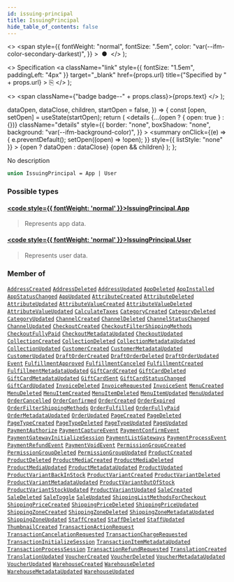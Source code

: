 ```yaml
---
id: issuing-principal
title: IssuingPrincipal
hide_table_of_contents: false
---
```


  <>
    <span
      style={{
        fontWeight: "normal",
        fontSize: ".5em",
        color: "var(--ifm-color-secondary-darkest)",
      }}
    >
      &nbsp;●&nbsp;
    </span>
  </>
);

  <>
    Specification
    <a
      className="link"
      style={{ fontSize: "1.5em", paddingLeft: "4px" }}
      target="\_blank"
      href={props.url}
      title={"Specified by " + props.url}
    >
      ⎘
    </a>
  </>
);

  <>
    <span className={"badge badge--" + props.class}>{props.text}</span>
  </>
);


  dataOpen,
  dataClose,
  children,
  startOpen = false,
}) => {
  const [open, setOpen] = useState(startOpen);
  return (
    <details
      {...(open ? { open: true } : {})}
      className="details"
      style={{
        border: "none",
        boxShadow: "none",
        background: "var(--ifm-background-color)",
      }}
    >
      <summary
        onClick={(e) => {
          e.preventDefault();
          setOpen((open) => !open);
        }}
        style={{ listStyle: "none" }}
      >
        {open ? dataOpen : dataClose}
      </summary>
      {open && children}
    </details>
  );
};

No description

```graphql
union IssuingPrincipal = App | User
```

### Possible types

#### [<code style={{ fontWeight: 'normal' }}>IssuingPrincipal.<b>App</b></code>](../../../api-storefront/apps/objects/app) <Badge class="secondary" text="object"/>

> Represents app data.

#### [<code style={{ fontWeight: 'normal' }}>IssuingPrincipal.<b>User</b></code>](../../../api-storefront/users/objects/user) <Badge class="secondary" text="object"/>

> Represents user data.

### Member of

[`AddressCreated`](../../../api-storefront/users/objects/address-created) <Badge class="secondary" text="object"/><Bullet />[`AddressDeleted`](../../../api-storefront/users/objects/address-deleted) <Badge class="secondary" text="object"/><Bullet />[`AddressUpdated`](../../../api-storefront/users/objects/address-updated) <Badge class="secondary" text="object"/><Bullet />[`AppDeleted`](../../../api-storefront/apps/objects/app-deleted) <Badge class="secondary" text="object"/><Bullet />[`AppInstalled`](../../../api-storefront/apps/objects/app-installed) <Badge class="secondary" text="object"/><Bullet />[`AppStatusChanged`](../../../api-storefront/apps/objects/app-status-changed) <Badge class="secondary" text="object"/><Bullet />[`AppUpdated`](../../../api-storefront/apps/objects/app-updated) <Badge class="secondary" text="object"/><Bullet />[`AttributeCreated`](../../../api-storefront/attributes/objects/attribute-created) <Badge class="secondary" text="object"/><Bullet />[`AttributeDeleted`](../../../api-storefront/attributes/objects/attribute-deleted) <Badge class="secondary" text="object"/><Bullet />[`AttributeUpdated`](../../../api-storefront/attributes/objects/attribute-updated) <Badge class="secondary" text="object"/><Bullet />[`AttributeValueCreated`](../../../api-storefront/attributes/objects/attribute-value-created) <Badge class="secondary" text="object"/><Bullet />[`AttributeValueDeleted`](../../../api-storefront/attributes/objects/attribute-value-deleted) <Badge class="secondary" text="object"/><Bullet />[`AttributeValueUpdated`](../../../api-storefront/attributes/objects/attribute-value-updated) <Badge class="secondary" text="object"/><Bullet />[`CalculateTaxes`](../../../api-storefront/taxes/objects/calculate-taxes) <Badge class="secondary" text="object"/><Bullet />[`CategoryCreated`](../../../api-storefront/products/objects/category-created) <Badge class="secondary" text="object"/><Bullet />[`CategoryDeleted`](../../../api-storefront/products/objects/category-deleted) <Badge class="secondary" text="object"/><Bullet />[`CategoryUpdated`](../../../api-storefront/products/objects/category-updated) <Badge class="secondary" text="object"/><Bullet />[`ChannelCreated`](../../../api-storefront/channels/objects/channel-created) <Badge class="secondary" text="object"/><Bullet />[`ChannelDeleted`](../../../api-storefront/channels/objects/channel-deleted) <Badge class="secondary" text="object"/><Bullet />[`ChannelStatusChanged`](../../../api-storefront/channels/objects/channel-status-changed) <Badge class="secondary" text="object"/><Bullet />[`ChannelUpdated`](../../../api-storefront/channels/objects/channel-updated) <Badge class="secondary" text="object"/><Bullet />[`CheckoutCreated`](../../../api-storefront/checkout/objects/checkout-created) <Badge class="secondary" text="object"/><Bullet />[`CheckoutFilterShippingMethods`](../../../api-storefront/checkout/objects/checkout-filter-shipping-methods) <Badge class="secondary" text="object"/><Bullet />[`CheckoutFullyPaid`](../../../api-storefront/checkout/objects/checkout-fully-paid) <Badge class="secondary" text="object"/><Bullet />[`CheckoutMetadataUpdated`](../../../api-storefront/checkout/objects/checkout-metadata-updated) <Badge class="secondary" text="object"/><Bullet />[`CheckoutUpdated`](../../../api-storefront/checkout/objects/checkout-updated) <Badge class="secondary" text="object"/><Bullet />[`CollectionCreated`](../../../api-storefront/products/objects/collection-created) <Badge class="secondary" text="object"/><Bullet />[`CollectionDeleted`](../../../api-storefront/products/objects/collection-deleted) <Badge class="secondary" text="object"/><Bullet />[`CollectionMetadataUpdated`](../../../api-storefront/products/objects/collection-metadata-updated) <Badge class="secondary" text="object"/><Bullet />[`CollectionUpdated`](../../../api-storefront/products/objects/collection-updated) <Badge class="secondary" text="object"/><Bullet />[`CustomerCreated`](../../../api-storefront/users/objects/customer-created) <Badge class="secondary" text="object"/><Bullet />[`CustomerMetadataUpdated`](../../../api-storefront/users/objects/customer-metadata-updated) <Badge class="secondary" text="object"/><Bullet />[`CustomerUpdated`](../../../api-storefront/users/objects/customer-updated) <Badge class="secondary" text="object"/><Bullet />[`DraftOrderCreated`](../../../api-storefront/orders/objects/draft-order-created) <Badge class="secondary" text="object"/><Bullet />[`DraftOrderDeleted`](../../../api-storefront/orders/objects/draft-order-deleted) <Badge class="secondary" text="object"/><Bullet />[`DraftOrderUpdated`](../../../api-storefront/orders/objects/draft-order-updated) <Badge class="secondary" text="object"/><Bullet />[`Event`](../../../api-storefront/miscellaneous/interfaces/event) <Badge class="secondary" text="interface"/><Bullet />[`FulfillmentApproved`](../../../api-storefront/orders/objects/fulfillment-approved) <Badge class="secondary" text="object"/><Bullet />[`FulfillmentCanceled`](../../../api-storefront/orders/objects/fulfillment-canceled) <Badge class="secondary" text="object"/><Bullet />[`FulfillmentCreated`](../../../api-storefront/orders/objects/fulfillment-created) <Badge class="secondary" text="object"/><Bullet />[`FulfillmentMetadataUpdated`](../../../api-storefront/orders/objects/fulfillment-metadata-updated) <Badge class="secondary" text="object"/><Bullet />[`GiftCardCreated`](../../../api-storefront/gift-cards/objects/gift-card-created) <Badge class="secondary" text="object"/><Bullet />[`GiftCardDeleted`](../../../api-storefront/gift-cards/objects/gift-card-deleted) <Badge class="secondary" text="object"/><Bullet />[`GiftCardMetadataUpdated`](../../../api-storefront/gift-cards/objects/gift-card-metadata-updated) <Badge class="secondary" text="object"/><Bullet />[`GiftCardSent`](../../../api-storefront/gift-cards/objects/gift-card-sent) <Badge class="secondary" text="object"/><Bullet />[`GiftCardStatusChanged`](../../../api-storefront/gift-cards/objects/gift-card-status-changed) <Badge class="secondary" text="object"/><Bullet />[`GiftCardUpdated`](../../../api-storefront/gift-cards/objects/gift-card-updated) <Badge class="secondary" text="object"/><Bullet />[`InvoiceDeleted`](../../../api-storefront/orders/objects/invoice-deleted) <Badge class="secondary" text="object"/><Bullet />[`InvoiceRequested`](../../../api-storefront/orders/objects/invoice-requested) <Badge class="secondary" text="object"/><Bullet />[`InvoiceSent`](../../../api-storefront/orders/objects/invoice-sent) <Badge class="secondary" text="object"/><Bullet />[`MenuCreated`](../../../api-storefront/menu/objects/menu-created) <Badge class="secondary" text="object"/><Bullet />[`MenuDeleted`](../../../api-storefront/menu/objects/menu-deleted) <Badge class="secondary" text="object"/><Bullet />[`MenuItemCreated`](../../../api-storefront/menu/objects/menu-item-created) <Badge class="secondary" text="object"/><Bullet />[`MenuItemDeleted`](../../../api-storefront/menu/objects/menu-item-deleted) <Badge class="secondary" text="object"/><Bullet />[`MenuItemUpdated`](../../../api-storefront/menu/objects/menu-item-updated) <Badge class="secondary" text="object"/><Bullet />[`MenuUpdated`](../../../api-storefront/menu/objects/menu-updated) <Badge class="secondary" text="object"/><Bullet />[`OrderCancelled`](../../../api-storefront/orders/objects/order-cancelled) <Badge class="secondary" text="object"/><Bullet />[`OrderConfirmed`](../../../api-storefront/orders/objects/order-confirmed) <Badge class="secondary" text="object"/><Bullet />[`OrderCreated`](../../../api-storefront/orders/objects/order-created) <Badge class="secondary" text="object"/><Bullet />[`OrderExpired`](../../../api-storefront/orders/objects/order-expired) <Badge class="secondary" text="object"/><Bullet />[`OrderFilterShippingMethods`](../../../api-storefront/orders/objects/order-filter-shipping-methods) <Badge class="secondary" text="object"/><Bullet />[`OrderFulfilled`](../../../api-storefront/orders/objects/order-fulfilled) <Badge class="secondary" text="object"/><Bullet />[`OrderFullyPaid`](../../../api-storefront/orders/objects/order-fully-paid) <Badge class="secondary" text="object"/><Bullet />[`OrderMetadataUpdated`](../../../api-storefront/orders/objects/order-metadata-updated) <Badge class="secondary" text="object"/><Bullet />[`OrderUpdated`](../../../api-storefront/orders/objects/order-updated) <Badge class="secondary" text="object"/><Bullet />[`PageCreated`](../../../api-storefront/pages/objects/page-created) <Badge class="secondary" text="object"/><Bullet />[`PageDeleted`](../../../api-storefront/pages/objects/page-deleted) <Badge class="secondary" text="object"/><Bullet />[`PageTypeCreated`](../../../api-storefront/pages/objects/page-type-created) <Badge class="secondary" text="object"/><Bullet />[`PageTypeDeleted`](../../../api-storefront/pages/objects/page-type-deleted) <Badge class="secondary" text="object"/><Bullet />[`PageTypeUpdated`](../../../api-storefront/pages/objects/page-type-updated) <Badge class="secondary" text="object"/><Bullet />[`PageUpdated`](../../../api-storefront/pages/objects/page-updated) <Badge class="secondary" text="object"/><Bullet />[`PaymentAuthorize`](../../../api-storefront/payments/objects/payment-authorize) <Badge class="secondary" text="object"/><Bullet />[`PaymentCaptureEvent`](../../../api-storefront/payments/objects/payment-capture-event) <Badge class="secondary" text="object"/><Bullet />[`PaymentConfirmEvent`](../../../api-storefront/payments/objects/payment-confirm-event) <Badge class="secondary" text="object"/><Bullet />[`PaymentGatewayInitializeSession`](../../../api-storefront/payments/objects/payment-gateway-initialize-session) <Badge class="secondary" text="object"/><Bullet />[`PaymentListGateways`](../../../api-storefront/payments/objects/payment-list-gateways) <Badge class="secondary" text="object"/><Bullet />[`PaymentProcessEvent`](../../../api-storefront/payments/objects/payment-process-event) <Badge class="secondary" text="object"/><Bullet />[`PaymentRefundEvent`](../../../api-storefront/payments/objects/payment-refund-event) <Badge class="secondary" text="object"/><Bullet />[`PaymentVoidEvent`](../../../api-storefront/payments/objects/payment-void-event) <Badge class="secondary" text="object"/><Bullet />[`PermissionGroupCreated`](../../../api-storefront/users/objects/permission-group-created) <Badge class="secondary" text="object"/><Bullet />[`PermissionGroupDeleted`](../../../api-storefront/users/objects/permission-group-deleted) <Badge class="secondary" text="object"/><Bullet />[`PermissionGroupUpdated`](../../../api-storefront/users/objects/permission-group-updated) <Badge class="secondary" text="object"/><Bullet />[`ProductCreated`](../../../api-storefront/products/objects/product-created) <Badge class="secondary" text="object"/><Bullet />[`ProductDeleted`](../../../api-storefront/products/objects/product-deleted) <Badge class="secondary" text="object"/><Bullet />[`ProductMediaCreated`](../../../api-storefront/products/objects/product-media-created) <Badge class="secondary" text="object"/><Bullet />[`ProductMediaDeleted`](../../../api-storefront/products/objects/product-media-deleted) <Badge class="secondary" text="object"/><Bullet />[`ProductMediaUpdated`](../../../api-storefront/products/objects/product-media-updated) <Badge class="secondary" text="object"/><Bullet />[`ProductMetadataUpdated`](../../../api-storefront/products/objects/product-metadata-updated) <Badge class="secondary" text="object"/><Bullet />[`ProductUpdated`](../../../api-storefront/products/objects/product-updated) <Badge class="secondary" text="object"/><Bullet />[`ProductVariantBackInStock`](../../../api-storefront/products/objects/product-variant-back-in-stock) <Badge class="secondary" text="object"/><Bullet />[`ProductVariantCreated`](../../../api-storefront/products/objects/product-variant-created) <Badge class="secondary" text="object"/><Bullet />[`ProductVariantDeleted`](../../../api-storefront/products/objects/product-variant-deleted) <Badge class="secondary" text="object"/><Bullet />[`ProductVariantMetadataUpdated`](../../../api-storefront/products/objects/product-variant-metadata-updated) <Badge class="secondary" text="object"/><Bullet />[`ProductVariantOutOfStock`](../../../api-storefront/products/objects/product-variant-out-of-stock) <Badge class="secondary" text="object"/><Bullet />[`ProductVariantStockUpdated`](../../../api-storefront/products/objects/product-variant-stock-updated) <Badge class="secondary" text="object"/><Bullet />[`ProductVariantUpdated`](../../../api-storefront/products/objects/product-variant-updated) <Badge class="secondary" text="object"/><Bullet />[`SaleCreated`](../../../api-storefront/discounts/objects/sale-created) <Badge class="secondary" text="object"/><Bullet />[`SaleDeleted`](../../../api-storefront/discounts/objects/sale-deleted) <Badge class="secondary" text="object"/><Bullet />[`SaleToggle`](../../../api-storefront/discounts/objects/sale-toggle) <Badge class="secondary" text="object"/><Bullet />[`SaleUpdated`](../../../api-storefront/discounts/objects/sale-updated) <Badge class="secondary" text="object"/><Bullet />[`ShippingListMethodsForCheckout`](../../../api-storefront/checkout/objects/shipping-list-methods-for-checkout) <Badge class="secondary" text="object"/><Bullet />[`ShippingPriceCreated`](../../../api-storefront/shipping/objects/shipping-price-created) <Badge class="secondary" text="object"/><Bullet />[`ShippingPriceDeleted`](../../../api-storefront/shipping/objects/shipping-price-deleted) <Badge class="secondary" text="object"/><Bullet />[`ShippingPriceUpdated`](../../../api-storefront/shipping/objects/shipping-price-updated) <Badge class="secondary" text="object"/><Bullet />[`ShippingZoneCreated`](../../../api-storefront/shipping/objects/shipping-zone-created) <Badge class="secondary" text="object"/><Bullet />[`ShippingZoneDeleted`](../../../api-storefront/shipping/objects/shipping-zone-deleted) <Badge class="secondary" text="object"/><Bullet />[`ShippingZoneMetadataUpdated`](../../../api-storefront/shipping/objects/shipping-zone-metadata-updated) <Badge class="secondary" text="object"/><Bullet />[`ShippingZoneUpdated`](../../../api-storefront/shipping/objects/shipping-zone-updated) <Badge class="secondary" text="object"/><Bullet />[`StaffCreated`](../../../api-storefront/users/objects/staff-created) <Badge class="secondary" text="object"/><Bullet />[`StaffDeleted`](../../../api-storefront/users/objects/staff-deleted) <Badge class="secondary" text="object"/><Bullet />[`StaffUpdated`](../../../api-storefront/users/objects/staff-updated) <Badge class="secondary" text="object"/><Bullet />[`ThumbnailCreated`](../../../api-storefront/miscellaneous/objects/thumbnail-created) <Badge class="secondary" text="object"/><Bullet />[`TransactionActionRequest`](../../../api-storefront/payments/objects/transaction-action-request) <Badge class="secondary" text="object"/><Bullet />[`TransactionCancelationRequested`](../../../api-storefront/payments/objects/transaction-cancelation-requested) <Badge class="secondary" text="object"/><Bullet />[`TransactionChargeRequested`](../../../api-storefront/payments/objects/transaction-charge-requested) <Badge class="secondary" text="object"/><Bullet />[`TransactionInitializeSession`](../../../api-storefront/payments/objects/transaction-initialize-session) <Badge class="secondary" text="object"/><Bullet />[`TransactionItemMetadataUpdated`](../../../api-storefront/payments/objects/transaction-item-metadata-updated) <Badge class="secondary" text="object"/><Bullet />[`TransactionProcessSession`](../../../api-storefront/payments/objects/transaction-process-session) <Badge class="secondary" text="object"/><Bullet />[`TransactionRefundRequested`](../../../api-storefront/payments/objects/transaction-refund-requested) <Badge class="secondary" text="object"/><Bullet />[`TranslationCreated`](../../../api-storefront/miscellaneous/objects/translation-created) <Badge class="secondary" text="object"/><Bullet />[`TranslationUpdated`](../../../api-storefront/miscellaneous/objects/translation-updated) <Badge class="secondary" text="object"/><Bullet />[`VoucherCreated`](../../../api-storefront/discounts/objects/voucher-created) <Badge class="secondary" text="object"/><Bullet />[`VoucherDeleted`](../../../api-storefront/discounts/objects/voucher-deleted) <Badge class="secondary" text="object"/><Bullet />[`VoucherMetadataUpdated`](../../../api-storefront/discounts/objects/voucher-metadata-updated) <Badge class="secondary" text="object"/><Bullet />[`VoucherUpdated`](../../../api-storefront/discounts/objects/voucher-updated) <Badge class="secondary" text="object"/><Bullet />[`WarehouseCreated`](../../../api-storefront/products/objects/warehouse-created) <Badge class="secondary" text="object"/><Bullet />[`WarehouseDeleted`](../../../api-storefront/products/objects/warehouse-deleted) <Badge class="secondary" text="object"/><Bullet />[`WarehouseMetadataUpdated`](../../../api-storefront/products/objects/warehouse-metadata-updated) <Badge class="secondary" text="object"/><Bullet />[`WarehouseUpdated`](../../../api-storefront/products/objects/warehouse-updated) <Badge class="secondary" text="object"/>
